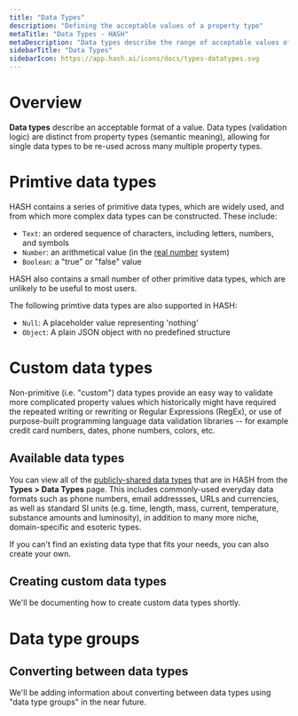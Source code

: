 ```yaml
---
title: "Data Types"
description: "Defining the acceptable values of a property type"
metaTitle: "Data Types - HASH"
metaDescription: "Data types describe the range of acceptable values of a property type"
sidebarTitle: "Data Types"
sidebarIcon: https://app.hash.ai/icons/docs/types-datatypes.svg
---
```


# Overview

**Data types** describe an acceptable format of a value. Data types (validation logic) are distinct from property types (semantic meaning), allowing for single data types to be re-used across many multiple property types.

# Primtive data types

HASH contains a series of primitive data types, which are widely used, and from which more complex data types can be constructed. These include:

- `Text`: an ordered sequence of characters, including letters, numbers, and symbols
- `Number`: an arithmetical value (in the [real number](https://en.wikipedia.org/wiki/Real_number) system)
- `Boolean`: a "true" or "false" value

HASH also contains a small number of other primitive data types, which are unlikely to be useful to most users.

<Toggle title="Advanced primitive data types">

The following primtive data types are also supported in HASH:

- `Null`: A placeholder value representing 'nothing'
- `Object`: A plain JSON object with no predefined structure


</Toggle>

# Custom data types

Non-primitive (i.e. "custom") data types provide an easy way to validate more complicated property values which historically might have required the repeated writing or rewriting or Regular Expressions (RegEx), or use of purpose-built programming language data validation libraries -- for example credit card numbers, dates, phone numbers, colors, etc.

## Available data types

You can view all of the [publicly-shared data types](https://app.hash.ai/types/data-type) that are in HASH from the **Types > Data Types** page. This includes commonly-used everyday data formats such as phone numbers, email addressses, URLs and currencies, as well as standard SI units (e.g. time, length, mass, current, temperature, substance amounts and luminosity), in addition to many more niche, domain-specific and esoteric types.

If you can't find an existing data type that fits your needs, you can also create your own.

## Creating custom data types

<Callout style="information" type="coming-soon">
  We'll be documenting how to create custom data types shortly.
</Callout>

# Data type groups

## Converting between data types

<Callout style="information" type="coming-soon">
  We'll be adding information about converting between data types using "data
  type groups" in the near future.
</Callout>

